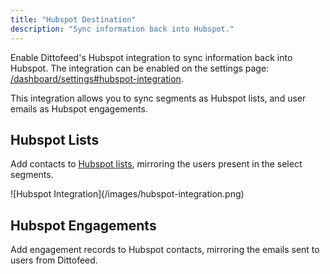 ```yaml
---
title: "Hubspot Destination"
description: "Sync information back into Hubspot."
---
```


Enable Dittofeed's Hubspot integration to sync information back into Hubspot. The integration can be enabled on the settings page: [/dashboard/settings#hubspot-integration](https://dittofeed.com/dashboard/settings#hubspot-integration).

This integration allows you to sync segments as Hubspot lists, and user emails as Hubspot engagements.

## Hubspot Lists

Add contacts to [Hubspot lists](https://knowledge.hubspot.com/lists/create-active-or-static-lists), mirroring the users present in the select segments.

<Frame>
![Hubspot Integration](/images/hubspot-integration.png)
</Frame>

## Hubspot Engagements

Add engagement records to Hubspot contacts, mirroring the emails sent to users from Dittofeed.
